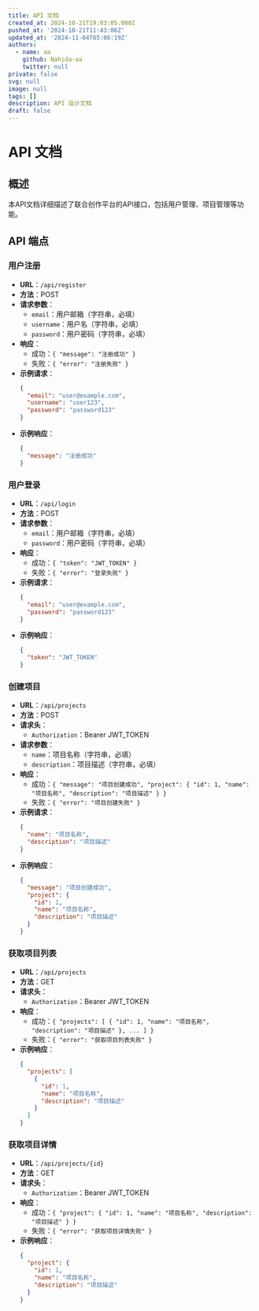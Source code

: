 ```yaml
---
title: API 文档
created_at: 2024-10-21T19:03:05.000Z
pushed_at: '2024-10-21T11:43:06Z'
updated_at: '2024-11-04T05:06:19Z'
authors:
  - name: aa
    github: Nahida-aa
    twitter: null
private: false
svg: null
image: null
tags: []
description: API 设计文档
draft: false
---
```

# API 文档

## 概述
本API文档详细描述了联合创作平台的API接口，包括用户管理、项目管理等功能。

## API 端点

### 用户注册
- **URL**：`/api/register`
- **方法**：POST
- **请求参数**：
  - `email`：用户邮箱（字符串，必填）
  - `username`：用户名（字符串，必填）
  - `password`：用户密码（字符串，必填）
- **响应**：
  - 成功：`{ "message": "注册成功" }`
  - 失败：`{ "error": "注册失败" }`
- **示例请求**：
  ```json
  {
    "email": "user@example.com",
    "username": "user123",
    "password": "password123"
  }
  ```
- **示例响应**：
  ```json
  {
    "message": "注册成功"
  }
  ```

### 用户登录
- **URL**：`/api/login`
- **方法**：POST
- **请求参数**：
  - `email`：用户邮箱（字符串，必填）
  - `password`：用户密码（字符串，必填）
- **响应**：
  - 成功：`{ "token": "JWT_TOKEN" }`
  - 失败：`{ "error": "登录失败" }`
- **示例请求**：
  ```json
  {
    "email": "user@example.com",
    "password": "password123"
  }
  ```
- **示例响应**：
  ```json
  {
    "token": "JWT_TOKEN"
  }
  ```

### 创建项目
- **URL**：`/api/projects`
- **方法**：POST
- **请求头**：
  - `Authorization`：Bearer JWT_TOKEN
- **请求参数**：
  - `name`：项目名称（字符串，必填）
  - `description`：项目描述（字符串，必填）
- **响应**：
  - 成功：`{ "message": "项目创建成功", "project": { "id": 1, "name": "项目名称", "description": "项目描述" } }`
  - 失败：`{ "error": "项目创建失败" }`
- **示例请求**：
  ```json
  {
    "name": "项目名称",
    "description": "项目描述"
  }
  ```
- **示例响应**：
  ```json
  {
    "message": "项目创建成功",
    "project": {
      "id": 1,
      "name": "项目名称",
      "description": "项目描述"
    }
  }
  ```

### 获取项目列表
- **URL**：`/api/projects`
- **方法**：GET
- **请求头**：
  - `Authorization`：Bearer JWT_TOKEN
- **响应**：
  - 成功：`{ "projects": [ { "id": 1, "name": "项目名称", "description": "项目描述" }, ... ] }`
  - 失败：`{ "error": "获取项目列表失败" }`
- **示例响应**：
  ```json
  {
    "projects": [
      {
        "id": 1,
        "name": "项目名称",
        "description": "项目描述"
      }
    ]
  }
  ```

### 获取项目详情
- **URL**：`/api/projects/{id}`
- **方法**：GET
- **请求头**：
  - `Authorization`：Bearer JWT_TOKEN
- **响应**：
  - 成功：`{ "project": { "id": 1, "name": "项目名称", "description": "项目描述" } }`
  - 失败：`{ "error": "获取项目详情失败" }`
- **示例响应**：
  ```json
  {
    "project": {
      "id": 1,
      "name": "项目名称",
      "description": "项目描述"
    }
  }
  ```
```
